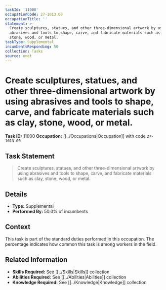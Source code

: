 ```yaml
---
taskId: '11000'
occupationCode: 27-1013.00
occupationTitle: ''
statement: >-
  Create sculptures, statues, and other three-dimensional artwork by using
  abrasives and tools to shape, carve, and fabricate materials such as clay,
  stone, wood, or metal.
taskType: Supplemental
incumbentsResponding: 50
collection: Tasks
source: onet
---
```

# Create sculptures, statues, and other three-dimensional artwork by using abrasives and tools to shape, carve, and fabricate materials such as clay, stone, wood, or metal.

**Task ID:** 11000
**Occupation:** [[../Occupations|Occupation]] with code `27-1013.00`

## Task Statement

> Create sculptures, statues, and other three-dimensional artwork by using abrasives and tools to shape, carve, and fabricate materials such as clay, stone, wood, or metal.

## Details

- **Type:** Supplemental
- **Performed By:** 50.0% of incumbents

## Context

This task is part of the standard duties performed in this occupation. The percentage indicates how common this task is among workers in the field.

## Related Information

- **Skills Required:** See [[../Skills|Skills]] collection
- **Abilities Required:** See [[../Abilities|Abilities]] collection
- **Knowledge Required:** See [[../Knowledge|Knowledge]] collection
